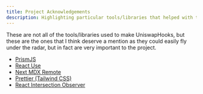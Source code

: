 ```yaml
---
title: Project Acknowledgements
description: Highlighting particular tools/libraries that helped with the creation of UniswapHooks.
---
```


These are not all of the tools/libraries used to make UniswapHooks, but these are
the ones that I think deserve a mention as they could easily fly
under the radar, but in fact are very important to the project.

- [PrismJS](https://github.com/PrismJS/prism)
- [React Use](https://github.com/streamich/react-use)
- [Next MDX Remote](https://github.com/hashicorp/next-mdx-remote)
- [Prettier (Tailwind CSS)](https://github.com/tailwindlabs/prettier-plugin-tailwindcss)
- [React Intersection Observer](https://github.com/thebuilder/react-intersection-observer)
